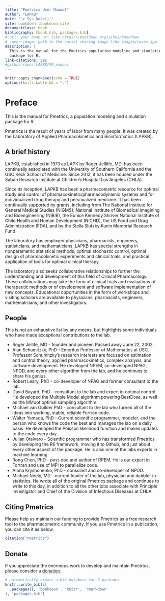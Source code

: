 ```yaml
--- 
title: "Pmetrics User Manual"
author: "LAPKB"
date: "`r Sys.Date()`"
site: bookdown::bookdown_site
documentclass: book
bibliography: [book.bib, packages.bib]
# url: your book url like https://bookdown.org/yihui/bookdown
# cover-image: path to the social sharing image like images/cover.jpg
description: |
  This is the manual for the Pmetrics population modeling and simulation
  package for R.
link-citations: yes
#github-repo: LAPKB/PM_manual
---
```


```r
knitr::opts_chunk$set(echo = TRUE)
options(knitr.kable.NA = ".")
```

# Preface

This is the manual for Pmetrics, a population modeling and simulation package for R.

Pmetrics is the result of years of labor from many people. It was created by the Laboratory of Applied Pharmacokinetics and Bioinformatics (LAPKB).

## A brief history

LAPKB, established in 1973 as LAPK by Roger Jelliffe, MD, has been continually associated with the University of Southern California and  the USC Keck School of Medicine. Since 2012, it has been housed under the Saban Research Institute at Children's Hospital Los Angeles (CHLA).

Since its inception, LAPKB has been a pharmacometric resource for optimal study and control of pharmacokinetic/pharmacodynamic systems and for individualized drug therapy and personalized medicine. It has been continually supported by grants, including from The National Institute for General Medical Studies (NIGMS), National Institute of Biomedical Imagining and Bioengineering (NIBIB), the Eunice Kennedy Shriver National Institute of Child Health and Human Development (NICHD),  the US Food and Drug Administration (FDA), and by the Stella Slutzky Kunin Memorial Research Fund.

The laboratory has employed physicians, pharmacists, engineers, statisticians, and mathematicians. LAPKB has special strengths in nonparametric statistical methods, optimal stochastic control, optimal design of pharmacokinetic experiments and clinical trials, and practical application of tools for optimal clinical therapy.

The laboratory also seeks collaborative relationships to further the understanding and development of this field of Clinical Pharmacology. These collaborations may take the form of clinical trials and evaluations of therapeutic methods or of development and software implementation of new concepts. Educational opportunities in the form of workshops and visiting scholars are available to physicians, pharmacists, engineers, mathematicians, and other investigators. 

## People

This is not an exhaustive list by any means, but highlights some individuals who have made exceptional contributions to the lab.

* Roger Jellife, MD - founder and pioneer. Passed away  June 22, 2002.
* Alan Schumitzky, PhD - Emeritus Professor of Mathematics at USC. Professor Schumitzky's research interests are focused on estimation and control theory, applied pharmacokinetics, complex analysis, and software development. He developed NPEM, co-developed NPAG, NPOD, and every other algorithm from the lab, and he continues to share his genius.
* Robert Leary, PhD - co-developer of NPAG and former consultant to the lab. 
* David Bayard, PhD - consultant to the lab and expert in optimal control. He developed the Multiple Model algorithm powering BestDose, as well as the MMopt optimal sampling algorithm.
* Michael van Guilder PhD - consultant to the lab who turned all of the ideas into working, stable, reliable Fortran code.
* Walter Yamada, PhD - Current scientific programmer, modeler, and the person who knows the code the best and manages the lab on a daily basis. He developed the Poisson likelihood function and makes updates to the code every day.
* Julian Otalvaro - Scientfic programmer who has transformed Pmetrics by developing the R6 framework, moving it to Github, and just about every other aspect of the package. He is also one of the labs experts in machine learning.
* Rong Chen, PhD - post-doc and author of RPEM. He is our expert in Fortran and use of MPI to parallelize code.
* Alona Kryshchenko, PhD - consulant and co-developer of NPOD.
* Michael Neely, MD - current leader of the lab, physician and dabbler in statistics. He wrote all of the original Pmetrics package and continues to write to this day, in addition to all the other jobs associate with Principle Investigator and Chief of the Division of Infectious Diseases at CHLA.

## Citing Pmetrics

Please help us maintain our funding to provide Pmetrics as a free
research tool to the pharmacometric community. If you use Pmetrics in a
publication, you can cite it as below.

```r
citation("Pmetrics")
```

## Donate

If you appreciate the enormous work to develop and maintain Pmetrics,
please consider a [donation](https://www.paypal.com/donate?token=3aF-w2c7Dw35BWYefFIX1QUD9j7Uu2J3KGkmh7vWF_A8ifjKc8E1Bp05NmDCH__6GwB49bXYOp_tKNpw).


```r
# automatically create a bib database for R packages
knitr::write_bib(c(
  .packages(), 'bookdown', 'knitr', 'rmarkdown'
), 'packages.bib')
```
